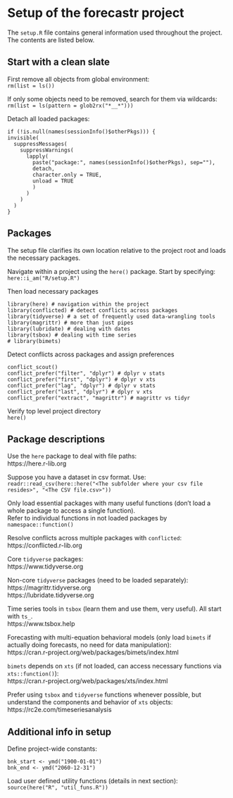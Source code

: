 # Setup of the forecastr project

The `setup.R` file contains general information used throughout the project. The contents are listed below.

## Start with a clean slate

First remove all objects from global environment:\
`rm(list = ls())`

If only some objects need to be removed, search for them via wildcards:\
`rm(list = ls(pattern = glob2rx("*__*")))`

Detach all loaded packages:

```         
if (!is.null(names(sessionInfo()$otherPkgs))) {
invisible(
  suppressMessages(
    suppressWarnings(
      lapply(
        paste("package:", names(sessionInfo()$otherPkgs), sep=""), 
        detach, 
        character.only = TRUE, 
        unload = TRUE
        )
      )
    )
  )
}
```

## Packages

The setup file clarifies its own location relative to the project root and loads the necessary packages.

Navigate within a project using the `here()` package. Start by specifying:\
`here::i_am("R/setup.R")`

Then load necessary packages

```         
library(here) # navigation within the project
library(conflicted) # detect conflicts across packages
library(tidyverse) # a set of frequently used data-wrangling tools
library(magrittr) # more than just pipes
library(lubridate) # dealing with dates
library(tsbox) # dealing with time series
# library(bimets)
```

Detect conflicts across packages and assign preferences

```         
conflict_scout()
conflict_prefer("filter", "dplyr") # dplyr v stats
conflict_prefer("first", "dplyr") # dplyr v xts
conflict_prefer("lag", "dplyr") # dplyr v stats
conflict_prefer("last", "dplyr") # dplyr v xts
conflict_prefer("extract", "magrittr") # magrittr vs tidyr
```

Verify top level project directory\
`here()`

## Package descriptions

Use the `here` package to deal with file paths:\
https://here.r-lib.org

Suppose you have a dataset in csv format. Use:\
`readr::read_csv(here::here("<The subfolder where your csv file resides>", "<The CSV file.csv>"))`

Only load essential packages with many useful functions (don't load a whole package to access a single function).\
Refer to individual functions in not loaded packages by `namespace::function()`

Resolve conflicts across multiple packages with `conflicted`:\
https://conflicted.r-lib.org

Core `tidyverse` packages:\
https://www.tidyverse.org

Non-core `tidyverse` packages (need to be loaded separately):\
https://magrittr.tidyverse.org\
https://lubridate.tidyverse.org

Time series tools in `tsbox` (learn them and use them, very useful). All start with `ts_`.\
https://www.tsbox.help

Forecasting with multi-equation behavioral models (only load `bimets` if actually doing forecasts, no need for data manipulation):\
https://cran.r-project.org/web/packages/bimets/index.html

`bimets` depends on `xts` (if not loaded, can access necessary functions via `xts::function()`):\
https://cran.r-project.org/web/packages/xts/index.html

Prefer using `tsbox` and `tidyverse` functions whenever possible, but understand the components and behavior of `xts` objects: https://rc2e.com/timeseriesanalysis

## Additional info in setup

Define project-wide constants:

```         
bnk_start <- ymd("1900-01-01")
bnk_end <- ymd("2060-12-31")
```

Load user defined utility functions (details in next section):\
`source(here("R", "util_funs.R"))`
